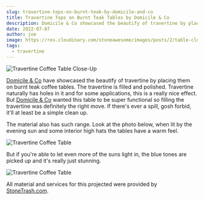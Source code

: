 ```yaml
---
slug: travertine-tops-on-burnt-teak-by-domicile-and-co
title: Travertine Tops on Burnt Teak Tables by Domicile & Co
description: Domicile & Co showcased the beautify of travertine by placing them on burnt teak coffee tables.
date: 2022-07-07
author: joe
image: https://res.cloudinary.com/stoneawesome/images/posts/2/table-close-up_sbotka/travertine-table-burnt-teak-table-close-up.jpg
tags:
  - travertine
---
```


![Travertine Coffee Table Close-Up](https://res.cloudinary.com/stoneawesome/images/posts/2/table-close-up_sbotka/travertine-table-burnt-teak-table-close-up.jpg)

[Domicile & Co](https://domicileandco.com/) have showcased the beautify of travertine by placing them on burnt teak coffee tables. The travertine is filled and polished. Travertine naturally has holes in it and for some applications, this is a really nice effect. But [Domicile & Co](https://domicileandco.com/) wanted this table to be super functional so filling the travertine was definitely the right move. If there's ever a spill, gosh forbid, it'll at least be a simple clean up.

The material also has such range. Look at the photo below, when lit by the evening sun and some interior high hats the tables have a warm feel.

![Travertine Coffee Table](https://res.cloudinary.com/stoneawesome/images/posts/2/full-room_xq8rvt/travertine-table-burnt-teak-table-close-up.jpg)

But if you're able to let even more of the suns light in, the blue tones are picked up and it's really just stunning.

![Travertine Coffee Table](https://res.cloudinary.com/stoneawesome/images/posts/2/window-couch_e84iel/travertine-table-burnt-teak-table-close-up.jpg)

All material and services for this projected were provided by [StoneTrash.com](https://StoneTrash.com).
